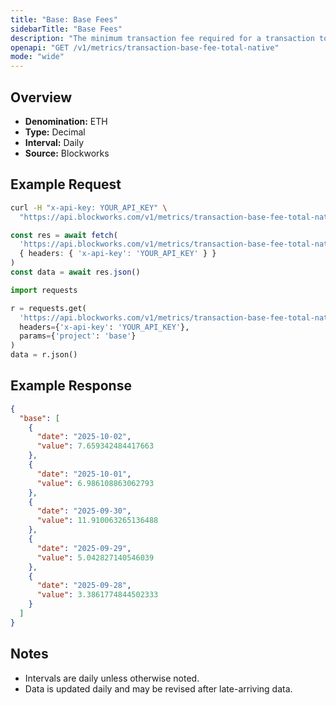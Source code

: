 ```yaml
---
title: "Base: Base Fees"
sidebarTitle: "Base Fees"
description: "The minimum transaction fee required for a transaction to be included in a block"
openapi: "GET /v1/metrics/transaction-base-fee-total-native"
mode: "wide"
---
```


## Overview

- **Denomination:** ETH
- **Type:** Decimal
- **Interval:** Daily
- **Source:** Blockworks

## Example Request

<CodeGroup>

```bash cURL
curl -H "x-api-key: YOUR_API_KEY" \
  "https://api.blockworks.com/v1/metrics/transaction-base-fee-total-native?project=base"
```

```typescript TypeScript
const res = await fetch(
  'https://api.blockworks.com/v1/metrics/transaction-base-fee-total-native?project=base',
  { headers: { 'x-api-key': 'YOUR_API_KEY' } }
)
const data = await res.json()
```

```python Python
import requests

r = requests.get(
  'https://api.blockworks.com/v1/metrics/transaction-base-fee-total-native',
  headers={'x-api-key': 'YOUR_API_KEY'},
  params={'project': 'base'}
)
data = r.json()
```

</CodeGroup>

## Example Response

```json
{
  "base": [
    {
      "date": "2025-10-02",
      "value": 7.659342484417663
    },
    {
      "date": "2025-10-01",
      "value": 6.986108863062793
    },
    {
      "date": "2025-09-30",
      "value": 11.910063265136488
    },
    {
      "date": "2025-09-29",
      "value": 5.042827140546039
    },
    {
      "date": "2025-09-28",
      "value": 3.3861774844502333
    }
  ]
}
```

## Notes
- Intervals are daily unless otherwise noted.
- Data is updated daily and may be revised after late-arriving data.